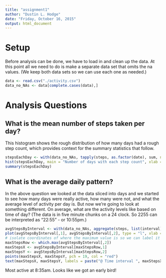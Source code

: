 ```yaml
---
title: "assignment1"
author: "Dustin L. Hodge"
date: "Friday, October 16, 2015"
output: html_document
---
```


# Setup

Before analysis can be done, we have to load in and clean up the data. At this point all we need to do is make a separate data set that omits the na values. (We keep both data sets so we can use each one as needed.)

```r
data <- read.csv("./activity.csv")
data_no_NAs <- data[complete.cases(data),]
```

# Analysis Questions

## What is the mean number of steps taken per day?

This histogram shows the rough distribution of how many days had a rough step count, which provides context for the summary statistics that follow.
```r
stepsEachDay <- with(data_no_NAs, tapply(steps, as.factor(date), sum, na.rm = TRUE))
hist(stepsEachDay, main = "Number of days with each step count", xlab = "Steps", ylab = "Days")
summary(stepsEachDay)
```

## What is the average daily pattern?

In the above question we looked at the data sliced into days and we started to see how many days were really active, how many were not, and what the average level of activity per day is. But now we're going to look at something different. On average, what are the activity levels like based on time of day? (The data is in five minute chunks on a 24 clock. So 2255 can be interpreted as "22:55" - or 10:55pm.)
```r
avgStepsByInterval <- with(data_no_NAs, aggregate(steps, list(interval), mean))
plot(avgStepsByInterval[,1], avgStepsByInterval[,2], type = "l", xlab = "Time Interval", ylab = "Avg Steps")
# isolate coordinates of where the maximum value is so we can label it on the plot
maxStepsRow <- which.max(avgStepsByInterval[,2])
maxStepsX <- avgStepsByInterval[maxStepsRow,1]
maxStepsY <- avgStepsByInterval[maxStepsRow,2]
points(maxStepsX, maxStepsY, pch = 19, col = "red")
text(maxStepsX, maxStepsY, labels = paste("@ Time interval ", maxStepsX), pos = 4)
```

Most active at 8:35am. Looks like we got an early bird!